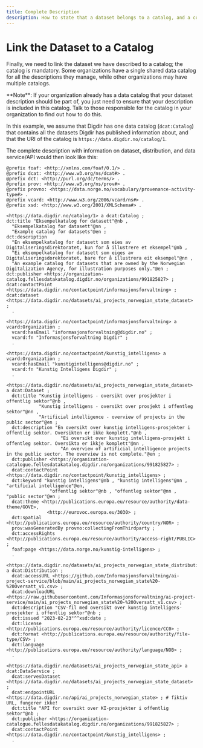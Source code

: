 ```yaml
---
title: Complete Description
description: How to state that a dataset belongs to a catalog, and a complete description of the dataset
---
```


# Link the Dataset to a Catalog

Finally, we need to link the dataset we have described to a catalog; the catalog is mandatory. Some organizations have a single shared data catalog for all the descriptions they manage, while other organizations may have multiple catalogs.

<Alert size='sm'>
    **Note**: If your organization already has a data catalog that your dataset description should be part of, you just
    need to ensure that your description is included in this catalog. Talk to those responsible for the catalog in your
    organization to find out how to do this.
</Alert>

In this example, we assume that Digdir has one data catalog (`dcat:Catalog`) that contains all the datasets Digdir has published information about, and that the URI of the catalog is `https://data.digdir.no/catalog/1`.

The complete description with information on dataset, distribution, and data service/API would then look like this:

```turtle
@prefix foaf: <http://xmlns.com/foaf/0.1/> .
@prefix dcat: <http://www.w3.org/ns/dcat#> .
@prefix dct: <http://purl.org/dc/terms/> .
@prefix prov: <http://www.w3.org/ns/prov#> .
@prefix provno: <https://data.norge.no/vocabulary/provenance-activity-type#> .
@prefix vcard: <http://www.w3.org/2006/vcard/ns#> .
@prefix xsd: <http://www.w3.org/2001/XMLSchema#> .

<https://data.digdir.no/catalog/1> a dcat:Catalog ;
dct:title "Eksempelkatalog for datasett"@nb ,
  "Eksempelkatalog for datasett"@nn ,
  "Example catalog for datasets"@en ;
dct:description 
  "En eksempelkatalog for datasett som eies av Digitaliseringsdirektoratet, kun for å illustrere et eksempel"@nb , 
  "Ei eksempelkatalog for datasett som eiges av Digitaliseringsdorektoratet, bare for å illustrera eit eksempel"@nn ,
  "An example catalog for datasets that are owned by the Norwegian Digitalization Agency, for illustration purposes only."@en ;
dct:publisher <https://organization-catalog.fellesdatakatalog.digdir.no/organizations/991825827> ;
dcat:contactPoint <https://data.digdir.no/contactpoint/informasjonsforvaltning> ;
dcat:dataset <https://data.digdir.no/datasets/ai_projects_norwegian_state_dataset> ;
  .

<https://data.digdir.no/contactpoint/informasjonsforvaltning> a vcard:Organization ;
  vcard:hasEmail "informasjonsforvaltning@digdir.no" ;
  vcard:fn "Informasjonsforvaltning Digdir" ;
  .

<https://data.digdir.no/contactpoint/kunstig_intelligens> a vcard:Organization ;
  vcard:hasEmail "kunstigintelligens@digdir.no" ;
  vcard:fn "Kunstig Intelligens Digdir" ;
  .

<https://data.digdir.no/datasets/ai_projects_norwegian_state_dataset> a dcat:Dataset ;
  dct:title "Kunstig intelligens - oversikt over prosjekter i offentlig sektor"@nb ,
            "Kunstig intelligens - oversikt over prosjekt i offentleg sektor"@nn ,
            "Artificial intelligence - overview of projects in the public sector"@en ;
  dct:description "En oversikt over kunstig intelligens-prosjekter i offentlig sektor. Oversikten er ikke komplett."@nb ,
                    "Ei oversikt over kunstig intelligens-prosjekt i offentleg sektor. Oversikta er ikkje komplett"@nn ,
                    "An overview of artificial intelligence projects in the public sector. The overview is not complete."@en ;
  dct:publisher <https://organization-catalogue.fellesdatakatalog.digdir.no/organizations/991825827> ;
  dcat:contactPoint <https://data.digdir.no/contactpoint/kunstig_intelligens> ;
  dct:keyword "kunstig intelligens"@nb , "kunstig intelligens"@nn , "artificial intelligence"@en,
                "offentlig sektor"@nb , "offentleg sektor"@nn , "public sector"@en ;
  dcat:theme <http://publications.europa.eu/resource/authority/data-theme/GOVE>,
               <http://eurovoc.europa.eu/3030> ;
  dct:spatial <http://publications.europa.eu/resource/authority/country/NOR> ;
  prov:wasGeneratedBy provno:collectingFromThirdparty ;
  dct:accessRights <http://publications.europa.eu/resource/authority/access-right/PUBLIC> ;
  foaf:page <https://data.norge.no/kunstig-intelligens> ;
  .

<https://data.digdir.no/datasets/ai_projects_norwegian_state_distribution> a dcat:Distribution ;
  dcat:accessURL <https://github.com/Informasjonsforvaltning/ai-project-service/blob/main/ai_projects_norwegian_state%20-%20Oversatt_v1.csv> ;
  dcat:downloadURL <https://raw.githubusercontent.com/Informasjonsforvaltning/ai-project-service/main/ai_projects_norwegian_state%20-%20Oversatt_v1.csv> ;
  dct:description "CSV-fil med oversikt over kunstig intelligens-prosjekter i offentlig sektor"@nb ;
  dct:issued "2023-02-23"^^xsd:date ;
  dct:license <http://publications.europa.eu/resource/authority/licence/CC0> ;
  dct:format <http://publications.europa.eu/resource/authority/file-type/CSV> ;
  dct:language <http://publications.europa.eu/resource/authority/language/NOB> ;
  .

<https://data.digdir.no/datasets/ai_projects_norwegian_state_api> a dcat:DataService ;
  dcat:servesDataset <https://data.digdir.no/datasets/ai_projects_norwegian_state_dataset> ;
  dcat:endpointURL <https://data.digdir.no/api/ai_projects_norwegian_state> ; # fiktiv URL, fungerer ikke!
  dct:title "API for oversikt over KI-prosjekter i offentlig sektor"@nb ;
  dct:publisher <https://organization-catalogue.fellesdatakatalog.digdir.no/organizations/991825827> ;
  dcat:contactPoint <https://data.digdir.no/contactpoint/kunstig_intelligens> ;
  .
```
